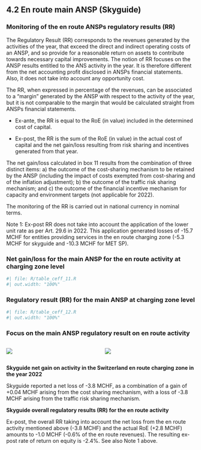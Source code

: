 ## 4.2 En route main ANSP (Skyguide) {.unnumbered}
### Monitoring of the en route ANSPs regulatory results (RR)
The Regulatory Result (RR) corresponds to the revenues generated by the activities of the year, that exceed the direct and indirect operating costs of an ANSP, and so provide for a reasonable return on assets to contribute towards necessary capital improvements. The notion of RR focuses on the ANSP results entitled to the ANS activity in the year. It is therefore different from the net accounting profit disclosed in ANSPs financial statements. Also, it does not take into account any opportunity cost.
The RR, when expressed in percentage of the revenues, can be associated to a “margin” generated by the ANSP with respect to the activity of the year, but it is not comparable to the margin that would be calculated straight from ANSPs financial statements.
 - Ex-ante, the RR is equal to the RoE (in value) included in the determined cost of capital.
 - Ex-post, the RR is the sum of the RoE (in value) in the actual cost of capital and the net gain/loss resulting from risk sharing and incentives generated from that year.
The net gain/loss calculated in box 11 results from the combination of three distinct items: a) the outcome of the cost-sharing mechanism to be retained by the ANSP (including the impact of costs exempted from cost-sharing and of the inflation adjustment); b) the outcome of the traffic risk sharing mechanism; and c) the outcome of the financial incentive mechanism for capacity and environment targets (not applicable for 2022). 
The monitoring of the RR is carried out in national currency in nominal terms.

Note 1: Ex-post RR does not take into account the application of the lower unit rate as per Art. 29.6 in 2022. This application generated losses of -15.7 MCHF for entities providing services in the en route charging zone (-5.3 MCHF for skyguide and -10.3 MCHF for MET SP).

### Net gain/loss for the main ANSP for the en route activity at charging zone level

```{r}
#| file: R/table_ceff_11.R
#| out.width: "100%"
```



### Regulatory result (RR) for the main ANSP at charging zone level

```{r}
#| file: R/table_ceff_12.R
#| out.width: "100%"
```



### Focus on the main ANSP regulatory result on en route activity

:::: {.columns}
  
::: {.column width="50%"}

![](images/2022/Switzerland/ceff_1_13_1.png)

:::

::: {.column width="50%"}

![](images/2022/Switzerland/ceff_1_13_2.png)

:::

::::
<p style = "margin-bottom: 0px;">**Skyguide net gain on activity in the Switzerland en route charging zone in the year 2022**</p>

Skyguide reported a net loss of -3.8 MCHF, as a combination of a gain of +0.04 MCHF arising from the cost sharing mechanism, with a loss of -3.8 MCHF arising from the traffic risk sharing mechanism.

<p style = "margin-bottom: 0px;">**Skyguide overall regulatory results (RR) for the en route activity**</p>

Ex-post, the overall RR taking into account the net loss from the en route activity mentioned above (-3.8 MCHF) and the actual RoE (+2.8 MCHF) amounts to -1.0 MCHF (-0.6% of the en route revenues). The resulting ex-post rate of return on equity is -2.4%. See also Note 1 above.